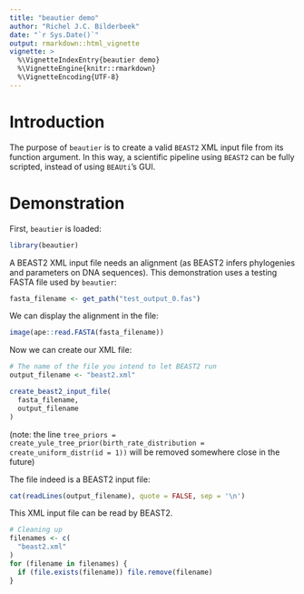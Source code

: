 ```yaml
---
title: "beautier demo"
author: "Richel J.C. Bilderbeek"
date: "`r Sys.Date()`"
output: rmarkdown::html_vignette
vignette: >
  %\VignetteIndexEntry{beautier demo}
  %\VignetteEngine{knitr::rmarkdown}
  %\VignetteEncoding{UTF-8}
---
```


# Introduction

The purpose of `beautier` is to create a valid `BEAST2` XML input file
from its function argument. In this way, a scientific pipeline using 
`BEAST2` can be fully scripted, instead of using `BEAUti`'s GUI.

# Demonstration

First, `beautier` is loaded:

```r
library(beautier)
```

A BEAST2 XML input file needs an alignment (as BEAST2 infers
phylogenies and parameters on DNA sequences). This demonstration uses
a testing FASTA file used by `beautier`:

```r
fasta_filename <- get_path("test_output_0.fas")
```

We can display the alignment in the file:


```r
image(ape::read.FASTA(fasta_filename))
```

Now we can create our XML file:

```r
# The name of the file you intend to let BEAST2 run
output_filename <- "beast2.xml"

create_beast2_input_file(
  fasta_filename,
  output_filename
)
```

(note: the line `tree_priors = create_yule_tree_prior(birth_rate_distribution = create_uniform_distr(id = 1))` will be removed somewhere close in the future)

The file indeed is a BEAST2 input file:

```r
cat(readLines(output_filename), quote = FALSE, sep = '\n')
```

This XML input file can be read by BEAST2.

```r
# Cleaning up
filenames <- c(
  "beast2.xml"
)
for (filename in filenames) {
  if (file.exists(filename)) file.remove(filename)
}
```
